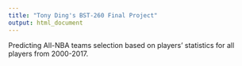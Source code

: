 ```yaml
---
title: "Tony Ding's BST-260 Final Project"
output: html_document
---
```


Predicting All-NBA teams selection based on players' statistics for all players from 2000-2017.